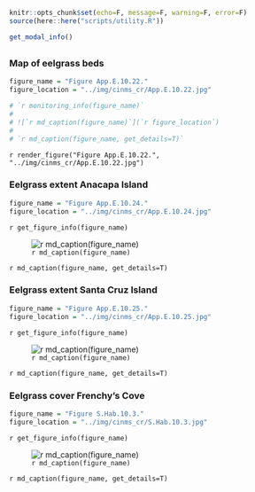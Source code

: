 ```r
knitr::opts_chunk$set(echo=F, message=F, warning=F, error=F)
source(here::here("scripts/utility.R"))
```

```r
get_modal_info()
```

## {.tabset}

### Map of eelgrass beds

```r
figure_name = "Figure App.E.10.22."
figure_location = "../img/cinms_cr/App.E.10.22.jpg"

# `r monitoring_info(figure_name)`
# 
# ![`r md_caption(figure_name)`](`r figure_location`)
# 
# `r md_caption(figure_name, get_details=T)`
```

`r render_figure("Figure App.E.10.22.", "../img/cinms_cr/App.E.10.22.jpg")`

### Eelgrass extent Anacapa Island
```r
figure_name = "Figure App.E.10.24."
figure_location = "../img/cinms_cr/App.E.10.24.jpg"
```

`r get_figure_info(figure_name)`

![`r md_caption(figure_name)`](`r figure_location`)

`r md_caption(figure_name, get_details=T)`

### Eelgrass extent Santa Cruz Island
```r
figure_name = "Figure App.E.10.25."
figure_location = "../img/cinms_cr/App.E.10.25.jpg"
```

`r get_figure_info(figure_name)`

![`r md_caption(figure_name)`](`r figure_location`)

`r md_caption(figure_name, get_details=T)`

### Eelgrass cover Frenchy's Cove
```r
figure_name = "Figure S.Hab.10.3."
figure_location = "../img/cinms_cr/S.Hab.10.3.jpg"
```

`r get_figure_info(figure_name)`

![`r md_caption(figure_name)`](`r figure_location`)

`r md_caption(figure_name, get_details=T)`


